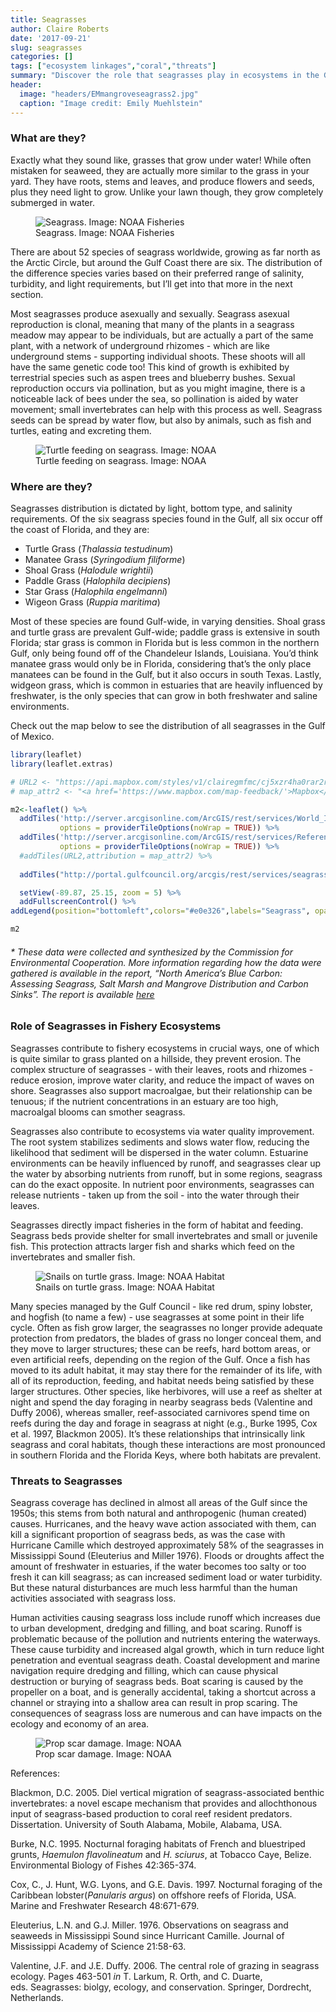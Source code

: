 ```yaml
---
title: Seagrasses
author: Claire Roberts
date: '2017-09-21'
slug: seagrasses
categories: []
tags: ["ecosystem linkages","coral","threats"]
summary: "Discover the role that seagrasses play in ecosystems in the Gulf of Mexico"
header:
  image: "headers/EMmangroveseagrass2.jpg"
  caption: "Image credit: Emily Muehlstein"
---
```


### What are they?

Exactly what they sound like, grasses that grow under water!  While often mistaken for seaweed, they are actually more similar to the grass in your yard.  They have roots, stems and leaves, and produce flowers and seeds, plus they need light to grow.  Unlike your lawn though, they grow completely submerged in water.

![Seagrass. Image: NOAA Fisheries](/img/seagrassFlounder2.jpg)

There are about 52 species of seagrass worldwide, growing as far north as the Arctic Circle, but around the Gulf Coast there are six.  The distribution of the difference species varies based on their preferred range of salinity, turbidity, and light requirements, but I'll get into that more in the next section.

Most seagrasses produce asexually and sexually. Seagrass asexual reproduction is clonal, meaning that many of the plants in a seagrass meadow may appear to be individuals, but are actually a part of the same plant, with a network of underground rhizomes - which are like underground stems - supporting individual shoots.  These shoots will all have the same genetic code too!  This kind of growth is exhibited by terrestrial species such as aspen trees and blueberry bushes.  Sexual reproduction occurs via pollination, but as you might imagine, there is a noticeable lack of bees under the sea, so pollination is aided by water movement; small invertebrates can help with this process as well. Seagrass seeds can be spread by water flow, but also by animals, such as fish and turtles, eating and excreting them.

![Turtle feeding on seagrass. Image: NOAA](/img/seaturtleNOAA.jpg)


### Where are they?
Seagrasses distribution is dictated by light, bottom type, and salinity requirements.  Of the six seagrass species found in the Gulf, all six occur off the coast of Florida, and they are:

- Turtle Grass (*Thalassia testudinum*)
- Manatee Grass (*Syringodium filiforme*)
- Shoal Grass (*Halodule wrightii*)
- Paddle Grass (*Halophila decipiens*)
- Star Grass (*Halophila engelmanni*)
- Wigeon Grass (*Ruppia maritima*)


Most of these species are found Gulf-wide, in varying densities.  Shoal grass and turtle grass are prevalent Gulf-wide; paddle grass is extensive in south Florida; star grass is common in Florida but is less common in the northern Gulf, only being found off of the Chandeleur Islands, Louisiana. You'd think manatee grass would only be in Florida, considering that's the only place manatees can be found in the Gulf, but it also occurs in south Texas. Lastly, widgeon grass, which is common in estuaries that are heavily influenced by freshwater, is the only species that can grow in both freshwater and saline environments.

Check out the map below to see the distribution of all seagrasses in the Gulf of Mexico.


```r
library(leaflet)
library(leaflet.extras)

# URL2 <- "https://api.mapbox.com/styles/v1/clairegmfmc/cj5xzr4ha0rar2rpcsm9u3xtn/tiles/256/{z}/{x}/{y}?access_token=pk.eyJ1IjoiY2xhaXJlZ21mbWMiLCJhIjoiY2o1dG83cW9lMGM5dTMzdDgzdHh2emVkbSJ9.uH9tkZq3rXb53lcCc7O-TA"
# map_attr2 <- "<a href='https://www.mapbox.com/map-feedback/'>Mapbox</a>"

m2<-leaflet() %>%
  addTiles('http://server.arcgisonline.com/ArcGIS/rest/services/World_Imagery/MapServer/tile/{z}/{y}/{x}',
           options = providerTileOptions(noWrap = TRUE)) %>%
  addTiles('http://server.arcgisonline.com/ArcGIS/rest/services/Reference/World_Boundaries_and_Places/Mapserver/tile/{z}/{y}/{x}',
           options = providerTileOptions(noWrap = TRUE)) %>%
  #addTiles(URL2,attribution = map_attr2) %>%
  
  addTiles("http://portal.gulfcouncil.org/arcgis/rest/services/seagrass/MapServer/tile/{z}/{y}/{x}") %>% 

  setView(-89.87, 25.15, zoom = 5) %>% 
  addFullscreenControl() %>% 
addLegend(position="bottomleft",colors="#e0e326",labels="Seagrass", opacity = 1) 

m2
```

###### * These data were collected and synthesized by the Commission for Environmental Cooperation. More information regarding how the data were gathered is available in the report, "North America's Blue Carbon: Assessing Seagrass, Salt Marsh and Mangrove Distribution and Carbon Sinks". The report is available <a target="_blank" href="http://www3.cec.org/islandora/en/item/11664-north-america-s-blue-carbon-assessing-seagrass-salt-marsh-and-mangrove-en.pdf"> here </a>


### Role of Seagrasses in Fishery Ecosystems

Seagrasses contribute to fishery ecosystems in crucial ways, one of which is quite similar to grass planted on a hillside, they prevent erosion.  The complex structure of seagrasses - with their leaves, roots and rhizomes - reduce erosion, improve water clarity, and reduce the impact of waves on shore.  Seagrasses also support macroalgae, but their relationship can be tenuous; if the nutrient concentrations in an estuary are too high, macroalgal blooms can smother seagrass.

Seagrasses also contribute to ecosystems via water quality improvement.  The root system stabilizes sediments and slows water flow, reducing the likelihood that sediment will be dispersed in the water column.  Estuarine environments can be heavily influenced by runoff, and seagrasses clear up the water by absorbing nutrients from runoff, but in some regions, seagrass can do the exact opposite.  In nutrient poor environments, seagrasses can release nutrients - taken up from the soil - into the water through their leaves.

Seagrasses directly impact fisheries in the form of habitat and feeding.  Seagrass beds provide shelter for small invertebrates and small or juvenile fish.  This protection attracts larger fish and sharks which feed on the invertebrates and smaller fish.

![Snails on turtle grass. Image: NOAA Habitat](/img/turtleGrassSnails.jpg)

<!--*shark in seagrass pic from Lindsay (add this eventually)-->

Many species managed by the Gulf Council - like red drum, spiny lobster, and hogfish (to name a few) - use seagrasses at some point in their life cycle.  Often as fish grow larger, the seagrasses no longer provide adequate protection from predators, the blades of grass no longer conceal them, and they move to larger structures; these can be reefs, hard bottom areas, or even artificial reefs, depending on the region of the Gulf.  Once a fish has moved to its adult habitat, it may stay there for the remainder of its life, with all of its reproduction, feeding, and habitat needs being satisfied by these larger structures.  Other species, like herbivores, will use a reef as shelter at night and spend the day foraging in nearby seagrass beds (Valentine and Duffy 2006), whereas smaller, reef-associated carnivores spend time on reefs during the day and forage in seagrass at night (e.g., Burke 1995, Cox et al. 1997, Blackmon 2005).  It's these relationships that intrinsically link seagrass and coral habitats, though these interactions are most pronounced in southern Florida and the Florida Keys, where both habitats are prevalent.


### Threats to Seagrasses

Seagrass coverage has declined in almost all areas of the Gulf since the 1950s; this stems from both natural and anthropogenic (human created) causes.  Hurricanes, and the heavy wave action associated with them, can kill a significant proportion of seagrass beds, as was the case with Hurricane Camille which destroyed approximately 58% of the seagrasses in Mississippi Sound (Eleuterius and Miller 1976).  Floods or droughts affect the amount of freshwater in estuaries, if the water becomes too salty or too fresh it can kill seagrass; as can increased sediment load or water turbidity.  But these natural disturbances are much less harmful than the human activities associated with seagrass loss.

Human activities causing seagrass loss include runoff which increases due to urban development, dredging and filling, and boat scaring.  Runoff is problematic because of the pollution and nutrients entering the waterways.  These cause turbidity and increased algal growth, which in turn reduce light penetration and eventual seagrass death.  Coastal development and marine navigation require dredging and filling, which can cause physical destruction or burying of seagrass beds.  Boat scaring is caused by the propeller on a boat, and is generally accidental, taking a shortcut across a channel or straying into a shallow area can result in prop scaring.  The consequences of seagrass loss are numerous and can have impacts on the ecology and economy of an area.

![Prop scar damage. Image: NOAA](/img/propscarDamageNOAA.jpg)



References:

Blackmon, D.C. 2005. Diel vertical migration of seagrass-associated benthic invertebrates: a novel escape mechanism that provides and allochthonous input of seagrass-based production to coral reef resident predators. Dissertation. University of South Alabama, Mobile, Alabama, USA.

Burke, N.C. 1995. Nocturnal foraging habitats of French and bluestriped grunts, *Haemulon flavolineatum* and *H. sciurus*, at Tobacco Caye, Belize. Environmental Biology of Fishes 42:365-374.

Cox, C., J. Hunt, W.G. Lyons, and G.E. Davis. 1997. Nocturnal foraging of the Caribbean lobster(*Panularis argus*) on offshore reefs of Florida, USA. Marine and Freshwater Research 48:671-679.

Eleuterius, L.N. and G.J. Miller. 1976. Observations on seagrass and seaweeds in Mississippi Sound since Hurricant Camille. Journal of Mississippi Academy of Science 21:58-63.

Valentine, J.F. and J.E. Duffy. 2006. The central role of grazing in seagrass ecology. Pages 463-501 *in* T. Larkum, R. Orth, and C. Duarte, eds. Seagrasses: biolgy, ecology, and conservation. Springer, Dordrecht, Netherlands.







